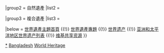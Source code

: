 {{Navbox
|name = 孟加拉世界遺產
|title = {{BAN}}[[世界遗产]]
|state = autocollapse
|image = {{location map+ |Bangladesh |width=100 |caption= |places=
<!-- 文化遺產 /-->
 {{location map~ |Bangladesh |label=321 |position= |link= |mark=red pog.svg
 |lat_deg=22 |lat_min=40 |lat_sec=0.012 |lat_dir=N
 |lon_deg=89 |lon_min=47 |lon_sec=60 |lon_dir=E
 }}
 {{location map~ |Bangladesh |label=322 |position= |link= |mark=red pog.svg
 |lat_deg=25 |lat_min=1 |lat_sec=60 |lat_dir=N
 |lon_deg=88 |lon_min=58 |lon_sec=60 |lon_dir=E
 }}
<!-- 自然遺產 /-->
 {{location map~ |Bangladesh |label=798 |position= |link= |mark=blue pog.svg
 |lat_deg=21 |lat_min=56 |lat_sec=60 |lat_dir=N
 |lon_deg=89 |lon_min=10 |lon_sec=59.988 |lon_dir=E
 }}
 }}

|basestyle = background:#D1E5F2;
|titlestyle = background-color: #B5D8EF
|belowstyle = font-size:85%;

|group1 = 文化遺產
|list1 = <div>
{{nowrap|{{colortext|321|c=red}}：{{tsl|en|Mosque City of Bagerhat|巴凱爾哈特清真城|巴凱爾哈特歷史清真城}}}}{{·}}
{{nowrap|{{colortext|322|c=red}}：[[索玛普利大寺|帕哈爾普爾的佛教毗訶羅遺址]]}}
</div>

|group2 = 自然遺產
|list2 = <div>
{{nowrap|{{colortext|798|c=blue}}：[[孙德尔本斯|-{zh-hant:孫德爾本斯國家公園; zh-hans:孙德尔本斯国家公园}-]]}}{{nowrap|（共3處）}}
</div>

|group3 = 複合遺產
|list3 = 

|below = [[Portal:世界遗产|世界遺產主題首頁]] {{!}} [[WikiProject:世界遗产|世界遺產專題]] {{!}} [[世界遗产]] {{!}} [[亚洲和太平洋地区世界遗产列表]] {{!}} [[:Commons:Category:World Heritage Sites in Bangladesh|维基共享资源]]
}}<noinclude>
{{collapsible option}}
[[Category:孟加拉國世界遺產|*]]
[[Category:亞洲和太平洋地區世界遺產模板|Bangladesh]]
[[Category:孟加拉国模板|World Heritage]]
</noinclude>